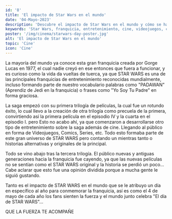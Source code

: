 ```yaml
---
id: '8'
title: 'El impacto de Star Wars en el mundo'
date: '04-Mayo-2023'
description: 'Descubre el impacto de Star Wars en el mundo y cómo se ha convertido en una de las principales franquicias de entretenimiento. Desde su primera trilogía de películas hasta videojuegos, cómics y series, Star Wars ha dejado una huella en la cultura popular. Conoce más aquí.'
keywords: 'Star Wars, franquicia, entretenimiento, cine, videojuegos, cómics, series, cultura popular, día de Star Wars, Padawan, Yo soy tu padre'
poster: '/img/cinema/starwars-day-poster.jpg'
alt: 'El impacto de Star Wars en el mundo'
topic: 'Cine'
icon: 'Cine'
---
```


La mayoría del mundo ya conoce esta gran franquicia creada por Gorge Lucas en 1977, el cual nadie creyó en ese entonces que fuera a funcionar, y es curioso como la vida da vueltas de tuerca, ya que STAR WARS es una de las principales franquicias de entretenimiento reconocidas mundialmente, incluso formando parte de nuestro vocabulario palabras como "PADAWAN"(Aprendiz de Jedi en la franquicia) o frases como "Yo Soy Tu Padre" en forma graciosa. 

La saga empezó con su primera trilogía de películas, la cual fue un rotundo éxito, lo cual llevo a la creación de otra trilogía como precuela de la primera, convirtiendo así la primera película en el episodio IV y la cuarta en el episodio I. pero Esto no acabo ahí, ya que comenzaron a desarrollarse otro tipo de entretenimiento sobre la saga además de cine. Llegando al público en forma de Videojuegos, Comics, Series, etc. Todo esto formaba parte de este gran universo de STAR WARS pero contando un mientras tanto o historias alternativas y originales de la principal.

Todo se vino abajo tras la tercera trilogía. El público nuevas y antiguas generaciones hacia la franquicia fue cayendo, ya que las nuevas películas no se sentían como el STAR WARS original y la historia se perdió un poco... Cabe aclarar que esto fue una opinión dividida porque a mucha gente le siguió gustando.

Tanto es el impacto de STAR WARS en el mundo que se le atribuyo un día en específico al año para conmemorar la franquicia, así es como el 4 de mayo de cada año los fans sienten la fuerza y el mundo junto celebra "El día de STAR WARS"... 

QUE LA FUERZA TE ACOMPAÑE